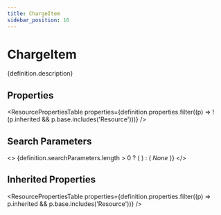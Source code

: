 ```yaml
---
title: ChargeItem
sidebar_position: 16
---
```



# ChargeItem

<p>{definition.description}</p>

## Properties

<ResourcePropertiesTable properties={definition.properties.filter((p) => !(p.inherited && p.base.includes('Resource')))} />

## Search Parameters

<>
  {definition.searchParameters.length > 0 ? (
    <SearchParamsTable searchParams={definition.searchParameters} />
  ) : (
    <em>None</em>
  )}
</>

## Inherited Properties

<ResourcePropertiesTable properties={definition.properties.filter((p) => p.inherited && p.base.includes('Resource'))} />


